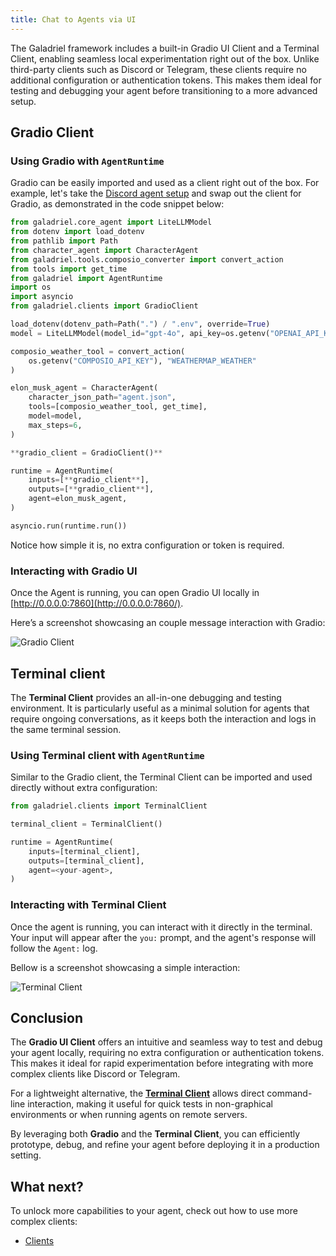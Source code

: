 ```yaml
---
title: Chat to Agents via UI
---
```

The Galadriel framework includes a built-in Gradio UI Client and a Terminal Client, enabling seamless local experimentation right out of the box. Unlike third-party clients such as Discord or Telegram, these clients require no additional configuration or authentication tokens. This makes them ideal for testing and debugging your agent before transitioning to a more advanced setup.

## Gradio Client

### Using Gradio with `AgentRuntime`

Gradio can be easily imported and used as a client right out of the box. For example, let's take the [Discord agent setup](https://github.com/galadriel-ai/galadriel/tree/main/examples/discord) and swap out the client for Gradio, as demonstrated in the code snippet below:

```python
from galadriel.core_agent import LiteLLMModel
from dotenv import load_dotenv
from pathlib import Path
from character_agent import CharacterAgent
from galadriel.tools.composio_converter import convert_action
from tools import get_time
from galadriel import AgentRuntime
import os
import asyncio
from galadriel.clients import GradioClient

load_dotenv(dotenv_path=Path(".") / ".env", override=True)
model = LiteLLMModel(model_id="gpt-4o", api_key=os.getenv("OPENAI_API_KEY"))

composio_weather_tool = convert_action(
    os.getenv("COMPOSIO_API_KEY"), "WEATHERMAP_WEATHER"
)

elon_musk_agent = CharacterAgent(
    character_json_path="agent.json",
    tools=[composio_weather_tool, get_time],
    model=model,
    max_steps=6,
)

**gradio_client = GradioClient()**

runtime = AgentRuntime(
    inputs=[**gradio_client**],
    outputs=[**gradio_client**],
    agent=elon_musk_agent,
)

asyncio.run(runtime.run())

```

Notice how simple it is, no extra configuration or token is required.

### Interacting with Gradio UI

Once the Agent is running, you can open Gradio UI locally in [http://0.0.0.0:7860](http://0.0.0.0:7860/).

Here’s a screenshot showcasing an couple message interaction with Gradio:

<img src="/images/gradio_client.png" alt="Gradio Client" />

## Terminal client

The **Terminal Client** provides an all-in-one debugging and testing environment. It is particularly useful as a minimal solution for agents that require ongoing conversations, as it keeps both the interaction and logs in the same terminal session.

### Using Terminal client with `AgentRuntime`

Similar to the Gradio client, the Terminal Client can be imported and used directly without extra configuration:

```python
from galadriel.clients import TerminalClient

terminal_client = TerminalClient()

runtime = AgentRuntime(
    inputs=[terminal_client],
    outputs=[terminal_client],
    agent=<your-agent>,
)
```

### Interacting with Terminal Client

Once the agent is running, you can interact with it directly in the terminal. Your input will appear after the `you:` prompt, and the agent's response will follow the `Agent:` log.

Bellow is a screenshot showcasing a simple interaction:

<img src="/images/terminal_client.png" alt="Terminal Client" />

## Conclusion

The **Gradio UI Client** offers an intuitive and seamless way to test and debug your agent locally, requiring no extra configuration or authentication tokens. This makes it ideal for rapid experimentation before integrating with more complex clients like Discord or Telegram.

For a lightweight alternative, the [**Terminal Client**](https://github.com/galadriel-ai/galadriel/blob/main/galadriel/clients/terminal_client.py) allows direct command-line interaction, making it useful for quick tests in non-graphical environments or when running agents on remote servers.

By leveraging both **Gradio** and the **Terminal Client**, you can efficiently prototype, debug, and refine your agent before deploying it in a production setting.

## What next?

To unlock more capabilities to your agent, check out how to use more complex clients:

- [Clients](/galadriel-network/integrations/clients)